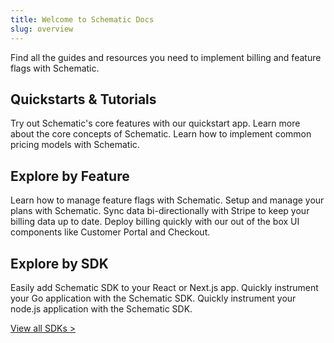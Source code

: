 ```yaml
---
title: Welcome to Schematic Docs
slug: overview
---
```


Find all the guides and resources you need to implement billing and feature flags with Schematic.

## Quickstarts & Tutorials

<CardGroup cols={3}>
  <Card title="Quickstart App" icon="fa-solid fa-circle-play" href="/quickstart/quickstart">
    Try out Schematic's core features with our quickstart app.
  </Card>
  <Card title="What is Schematic?" icon="fa-solid fa-school" href="/what-is-schematic">
    Learn more about the core concepts of Schematic.
  </Card>
  <Card title="Tutorials" icon="fa-solid fa-book-open-cover" href="/playbooks/metering">
    Learn how to implement common pricing models with Schematic.
  </Card>
</CardGroup>

## Explore by Feature

<CardGroup cols={2}>
  <Card title="Feature Flags" icon="fa-solid fa-flag" href="/feature_management/overview">
    Learn how to manage feature flags with Schematic.
  </Card>
  <Card title="Plans" icon="fa-solid fa-table-list" href="/catalog/overview">
    Setup and manage your plans with Schematic.
  </Card>
  <Card title="Integrate with Stripe" icon="fa-brands fa-stripe" href="/billing/overview">
    Sync data bi-directionally with Stripe to keep your billing data up to date.
  </Card>
  <Card title="Drop-in UI Components" icon="fa-solid fa-tooblox" href="/components/overview">
   Deploy billing quickly with our out of the box UI components like Customer Portal and Checkout.
  </Card>
</CardGroup>

## Explore by SDK

<CardGroup cols={3}>
  <Card title="React" icon="fa-brands fa-react" href="/developer_resources/sdks/react">
    Easily add Schematic SDK to your React or Next.js app.
  </Card>
  <Card title="Go" icon="fa-brands fa-golang" href="/developer_resources/sdks/go">
    Quickly instrument your Go application with the Schematic SDK.
  </Card>
  <Card title="Node.js" icon="fa-brands fa-node-js" href="/developer_resources/sdks/nodejs">
    Quickly instrument your node.js application with the Schematic SDK.
  </Card>
</CardGroup>

[View all SDKs &gt;](/developer_resources/sdks/overview)
